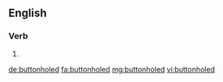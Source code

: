 ==English==

===Verb===
{{head|en}}

# {{en-past of|buttonhole}}

[[de:buttonholed]]
[[fa:buttonholed]]
[[mg:buttonholed]]
[[vi:buttonholed]]